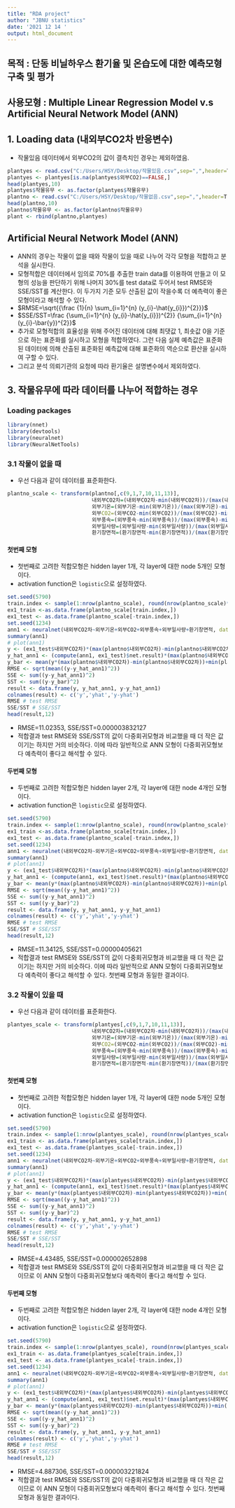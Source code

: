 ```yaml
---
title: "RDA project"
author: "JBNU statistics"
date: '2021 12 14 '
output: html_document
---
```


## 목적 : 단동 비닐하우스 환기율 및 온습도에 대한 예측모형 구축 및 평가
## 사용모형 : Multiple Linear Regression Model v.s Artificial Neural Network Model (ANN)

## 1. Loading data (내외부CO2차 반응변수)

- 작물있음 데이터에서 외부CO2의 값이 결측치인 경우는 제외하였음.

```r
plantyes <- read.csv("C:/Users/HSY/Desktop/작물있음.csv",sep=",",header=T)
plantyes <- plantyes[is.na(plantyes$외부CO2)==FALSE,]
head(plantyes,10)
plantyes$작물유무 <- as.factor(plantyes$작물유무)
plantno <- read.csv("C:/Users/HSY/Desktop/작물없음.csv",sep=",",header=T)
head(plantno,10) 
plantno$작물유무 <- as.factor(plantno$작물유무)
plant <- rbind(plantno,plantyes)
```






## Artificial Neural Network Model (ANN)

- ANN의 경우는 작물이 없을 때와 작물이 있을 때로 나누어 각각 모형을 적합하고 분석을 실시한다.
- 모형적합은 데이터에서 임의로 70%를 추출한 train data를 이용하여 만들고 이 모형의 성능을 판단하기 위해 나머지 30%를 test data로 두어서 test RMSE와 SSE/SST를 계산한다. 이 두가지 기준 모두 산출된 값이 작을수록 더 예측력이 좋은 모형이라고 해석할 수 있다.
- $RMSE=\sqrt{{\frac {1}{n} \sum_{i=1}^{n} (y_{i}-\hat{y_{i}})^{2}}}$
- $SSE/SST=\frac {\sum_{i=1}^{n} (y_{i}-\hat{y_{i}})^{2}} {\sum_{i=1}^{n} (y_{i}-\bar{y})^{2}}$
- 추가로 모형적합의 효율성을 위해 주어진 데이터에 대해 최댓값 1, 최솟값 0을 기준으로 하는 표준화를 실시하고 모형을 적합하였다. 그런 다음 실제 예측값은 표준화된 데이터에 의해 산출된 표준화된 예측값에 대해 표준화의 역순으로 환산을 실시하여 구할 수 있다.
- 그리고 분석 의뢰기관의 요청에 따라 환기율은 설명변수에서 제외하였다.

## 3. 작물유무에 따라 데이터를 나누어 적합하는 경우

### Loading packages

```r
library(nnet)
library(devtools)
library(neuralnet)
library(NeuralNetTools)
```


### 3.1 작물이 없을 때

- 우선 다음과 같이 데이터를 표준화한다.

```r
plantno_scale <- transform(plantno[,c(9,1,7,10,11,13)], 
                           내외부CO2차=(내외부CO2차-min(내외부CO2차))/(max(내외부CO2차)-min(내외부CO2차)),
                           외부기온=(외부기온-min(외부기온))/(max(외부기온)-min(외부기온)),
                           외부CO2=(외부CO2-min(외부CO2))/(max(외부CO2)-min(외부CO2)),
                           외부풍속=(외부풍속-min(외부풍속))/(max(외부풍속)-min(외부풍속)),
                           외부일사량=(외부일사량-min(외부일사량))/(max(외부일사량)-min(외부일사량)),
                           환기창면적=(환기창면적-min(환기창면적))/(max(환기창면적)-min(환기창면적)))
```

#### 첫번째 모형

- 첫번째로 고려한 적합모형은 hidden layer 1개, 각 layer에 대한 node 5개인 모형이다.
- activation function은 `logistic`으로 설정하였다.

```r
set.seed(5790)
train.index <- sample(1:nrow(plantno_scale), round(nrow(plantno_scale)*7/10), replace=F)
ex1_train <-as.data.frame(plantno_scale[train.index,])
ex1_test <- as.data.frame(plantno_scale[-train.index,])
set.seed(1234)
ann1 <- neuralnet(내외부CO2차~외부기온+외부CO2+외부풍속+외부일사량+환기창면적, data=ex1_train, hidden=rep(5,1), threshold = 0.01, stepmax = 1e+08, act.fct='logistic')
summary(ann1)
# plot(ann1)
y <- (ex1_test$내외부CO2차)*(max(plantno$내외부CO2차)-min(plantno$내외부CO2차))+min(plantno$내외부CO2차)
y_hat_ann1 <- (compute(ann1, ex1_test)$net.result)*(max(plantno$내외부CO2차)-min(plantno$내외부CO2차))+min(plantno$내외부CO2차)
y_bar <- mean(y*(max(plantno$내외부CO2차)-min(plantno$내외부CO2차))+min(plantno$내외부CO2차))
RMSE <- sqrt(mean((y-y_hat_ann1)^2))
SSE <- sum((y-y_hat_ann1)^2) 
SST <- sum((y-y_bar)^2) 
result <- data.frame(y, y_hat_ann1, y-y_hat_ann1)
colnames(result) <- c('y','yhat','y-yhat')
RMSE # test RMSE
SSE/SST # SSE/SST
head(result,12)
```

- RMSE=11.02353, SSE/SST=0.000003832127
- 적합결과 test RMSE와 SSE/SST의 값이 다중회귀모형과 비교했을 때 더 작은 값이기는 하지만 거의 비슷하다. 이에 따라 일반적으로 ANN 모형이 다중회귀모형보다 예측력이 좋다고 해석할 수 있다.

#### 두번째 모형

- 두번째로 고려한 적합모형은 hidden layer 2개, 각 layer에 대한 node 4개인 모형이다.
- activation function은 `logistic`으로 설정하였다.

```r
set.seed(5790)
train.index <- sample(1:nrow(plantno_scale), round(nrow(plantno_scale)*7/10), replace=F)
ex1_train <-as.data.frame(plantno_scale[train.index,])
ex1_test <- as.data.frame(plantno_scale[-train.index,])
set.seed(1234)
ann1 <- neuralnet(내외부CO2차~외부기온+외부CO2+외부풍속+외부일사량+환기창면적, data=ex1_train, hidden=rep(4,2), threshold = 0.01, stepmax = 1e+08, act.fct='logistic')
summary(ann1)
# plot(ann1)
y <- (ex1_test$내외부CO2차)*(max(plantno$내외부CO2차)-min(plantno$내외부CO2차))+min(plantno$내외부CO2차)
y_hat_ann1 <- (compute(ann1, ex1_test)$net.result)*(max(plantno$내외부CO2차)-min(plantno$내외부CO2차))+min(plantno$내외부CO2차)
y_bar <- mean(y*(max(plantno$내외부CO2차)-min(plantno$내외부CO2차))+min(plantno$내외부CO2차))
RMSE <- sqrt(mean((y-y_hat_ann1)^2))
SSE <- sum((y-y_hat_ann1)^2) 
SST <- sum((y-y_bar)^2) 
result <- data.frame(y, y_hat_ann1, y-y_hat_ann1)
colnames(result) <- c('y','yhat','y-yhat')
RMSE # test RMSE
SSE/SST # SSE/SST
head(result,12)
```

- RMSE=11.34125, SSE/SST=0.00000405621
- 적합결과 test RMSE와 SSE/SST의 값이 다중회귀모형과 비교했을 때 더 작은 값이기는 하지만 거의 비슷하다. 이에 따라 일반적으로 ANN 모형이 다중회귀모형보다 예측력이 좋다고 해석할 수 있다. 첫번째 모형과 동일한 결과이다.



### 3.2 작물이 있을 때

- 우선 다음과 같이 데이터를 표준화한다.

```r
plantyes_scale <- transform(plantyes[,c(9,1,7,10,11,13)], 
                           내외부CO2차=(내외부CO2차-min(내외부CO2차))/(max(내외부CO2차)-min(내외부CO2차)),
                           외부기온=(외부기온-min(외부기온))/(max(외부기온)-min(외부기온)),
                           외부CO2=(외부CO2-min(외부CO2))/(max(외부CO2)-min(외부CO2)),
                           외부풍속=(외부풍속-min(외부풍속))/(max(외부풍속)-min(외부풍속)),
                           외부일사량=(외부일사량-min(외부일사량))/(max(외부일사량)-min(외부일사량)),
                           환기창면적=(환기창면적-min(환기창면적))/(max(환기창면적)-min(환기창면적)))
```

#### 첫번째 모형

- 첫번째로 고려한 적합모형은 hidden layer 1개, 각 layer에 대한 node 5개인 모형이다.
- activation function은 `logistic`으로 설정하였다.

```r
set.seed(5790)
train.index <- sample(1:nrow(plantyes_scale), round(nrow(plantyes_scale)*7/10), replace=F)
ex1_train <- as.data.frame(plantyes_scale[train.index,])
ex1_test <- as.data.frame(plantyes_scale[-train.index,])
set.seed(1234)
ann1 <- neuralnet(내외부CO2차~외부기온+외부CO2+외부풍속+외부일사량+환기창면적, data=ex1_train, hidden=rep(5,1), threshold = 0.01, stepmax = 1e+08, act.fct='logistic')
summary(ann1)
# plot(ann1)
y <- (ex1_test$내외부CO2차)*(max(plantyes$내외부CO2차)-min(plantyes$내외부CO2차))+min(plantyes$내외부CO2차)
y_hat_ann1 <- (compute(ann1, ex1_test)$net.result)*(max(plantyes$내외부CO2차)-min(plantyes$내외부CO2차))+min(plantyes$내외부CO2차)
y_bar <- mean(y*(max(plantyes$내외부CO2차)-min(plantyes$내외부CO2차))+min(plantyes$내외부CO2차))
RMSE <- sqrt(mean((y-y_hat_ann1)^2))
SSE <- sum((y-y_hat_ann1)^2) 
SST <- sum((y-y_bar)^2) 
result <- data.frame(y, y_hat_ann1, y-y_hat_ann1)
colnames(result) <- c('y','yhat','y-yhat')
RMSE # test RMSE
SSE/SST # SSE/SST
head(result,12)
```

- RMSE=4.43485, SSE/SST=0.000002652898
- 적합결과 test RMSE와 SSE/SST의 값이 다중회귀모형과 비교했을 때 더 작은 값이므로 이 ANN 모형이 다중회귀모형보다 예측력이 좋다고 해석할 수 있다. 

#### 두번째 모형

- 두번째로 고려한 적합모형은 hidden layer 2개, 각 layer에 대한 node 4개인 모형이다.
- activation function은 `logistic`으로 설정하였다.

```r
set.seed(5790)
train.index <- sample(1:nrow(plantyes_scale), round(nrow(plantyes_scale)*7/10), replace=F)
ex1_train <- as.data.frame(plantyes_scale[train.index,])
ex1_test <- as.data.frame(plantyes_scale[-train.index,])
set.seed(1234)
ann1 <- neuralnet(내외부CO2차~외부기온+외부CO2+외부풍속+외부일사량+환기창면적, data=ex1_train, hidden=rep(4,2), threshold = 0.01, stepmax = 1e+08, act.fct='logistic')
summary(ann1)
# plot(ann1)
y <- (ex1_test$내외부CO2차)*(max(plantyes$내외부CO2차)-min(plantyes$내외부CO2차))+min(plantyes$내외부CO2차)
y_hat_ann1 <- (compute(ann1, ex1_test)$net.result)*(max(plantyes$내외부CO2차)-min(plantyes$내외부CO2차))+min(plantyes$내외부CO2차)
y_bar <- mean(y*(max(plantyes$내외부CO2차)-min(plantyes$내외부CO2차))+min(plantyes$내외부CO2차))
RMSE <- sqrt(mean((y-y_hat_ann1)^2))
SSE <- sum((y-y_hat_ann1)^2) 
SST <- sum((y-y_bar)^2) 
result <- data.frame(y, y_hat_ann1, y-y_hat_ann1)
colnames(result) <- c('y','yhat','y-yhat')
RMSE # test RMSE
SSE/SST # SSE/SST
head(result,12)
```

- RMSE=4.887306, SSE/SST=0.000003221824
- 적합결과 test RMSE와 SSE/SST의 값이 다중회귀모형과 비교했을 때 더 작은 값이므로 이 ANN 모형이 다중회귀모형보다 예측력이 좋다고 해석할 수 있다. 첫번째 모형과 동일한 결과이다. 



